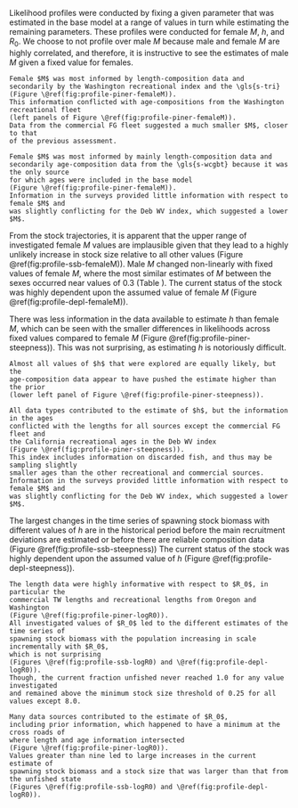 Likelihood profiles were conducted by
fixing a given parameter that was estimated in the base model
at a range of values in turn while estimating the remaining parameters.
These profiles were conducted for female $M$, $h$, and $R_0$.
We choose to not profile over male $M$ because male and female $M$ are
highly correlated, and therefore, it is instructive to see the estimates
of male $M$ given a fixed value for females.

```asis
Female $M$ was most informed by length-composition data and
secondarily by the Washington recreational index and the \gls{s-tri}
(Figure \@ref(fig:profile-piner-femaleM)).
This information conflicted with age-compositions from the Washington recreational fleet
(left panels of Figure \@ref(fig:profile-piner-femaleM)).
Data from the commercial FG fleet suggested a much smaller $M$, closer to that
of the previous assessment.
```
```asis
Female $M$ was most informed by mainly length-composition data and
secondarily age-composition data from the \gls{s-wcgbt} because it was the only source
for which ages were included in the base model
(Figure \@ref(fig:profile-piner-femaleM)).
Information in the surveys provided little information with respect to female $M$ and
was slightly conflicting for the Deb WV index, which suggested a lower $M$.
```
From the stock trajectories, it is apparent that the upper range of investigated female $M$
values are implausible given that they lead to a highly unlikely increase in stock size relative
to all other values
(Figure \@ref(fig:profile-ssb-femaleM)).
Male $M$ changed non-linearly with fixed values of female $M$,
where the most similar estimates of $M$ between the sexes
occurred near values of 0.3
(Table \ref{tab:profile-M}).
The current status of the stock was highly dependent upon the assumed value of
female $M$
(Figure \@ref(fig:profile-depl-femaleM)).

There was less information in the data available to estimate $h$ than female $M$,
which can be seen with the smaller differences in likelihoods across fixed values compared
to female $M$
(Figure \@ref(fig:profile-piner-steepness)).
This was not surprising, as estimating $h$ is notoriously difficult.
```asis
Almost all values of $h$ that were explored are equally likely, but the
age-composition data appear to have pushed the estimate higher than the prior
(lower left panel of Figure \@ref(fig:profile-piner-steepness)).
```
```asis
All data types contributed to the estimate of $h$, but the information in the ages
conflicted with the lengths for all sources except the commercial FG fleet and
the California recreational ages in the Deb WV index
(Figure \@ref(fig:profile-piner-steepness)).
This index includes information on discarded fish, and thus may be sampling slightly
smaller ages than the other recreational and commercial sources.
Information in the surveys provided little information with respect to female $M$ and
was slightly conflicting for the Deb WV index, which suggested a lower $M$.
```
The largest changes in the time series of spawning stock biomass with different values
of $h$ are in the historical period before the main recruitment deviations are estimated
or before there are reliable composition data
(Figure \@ref(fig:profile-ssb-steepness))
The current status of the stock was highly dependent upon the assumed value of $h$
(Figure \@ref(fig:profile-depl-steepness)).

```asis
The length data were highly informative with respect to $R_0$, in particular the
commercial TW lengths and recreational lengths from Oregon and Washington
(Figure \@ref(fig:profile-piner-logR0)).
All investigated values of $R_0$ led to the different estimates of the time series of
spawning stock biomass with the population increasing in scale incrementally with $R_0$,
which is not surprising
(Figures \@ref(fig:profile-ssb-logR0) and \@ref(fig:profile-depl-logR0)).
Though, the current fraction unfished never reached 1.0 for any value investigated
and remained above the minimum stock size threshold of 0.25 for all values except 8.0.
```
```asis
Many data sources contributed to the estimate of $R_0$,
including prior information, which happened to have a minimum at the cross roads of
where length and age information intersected
(Figure \@ref(fig:profile-piner-logR0)).
Values greater than nine led to large increases in the current estimate of
spawning stock biomass and a stock size that was larger than that from the unfished state
(Figures \@ref(fig:profile-ssb-logR0) and \@ref(fig:profile-depl-logR0)).
```
